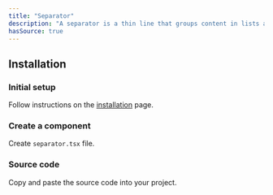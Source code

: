 ```yaml
---
title: "Separator"
description: "A separator is a thin line that groups content in lists and layouts."
hasSource: true
---
```


## Installation

<Steps>

### Initial setup

Follow instructions on the [installation](/docs/overview/installation) page.

### Create a component

Create `separator.tsx` file.

### Source code

Copy and paste the source code into your project.

</Steps>
